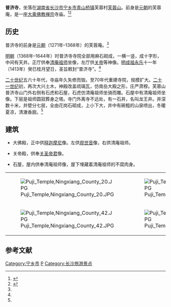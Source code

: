 {{Otheruses|subject=湖南省长沙市宁乡市的普济寺|other=其他同名条目|普濟寺}}
{{Infobox religious building
| 名字          = 普济寺
| 图片          = Puji Temple,Ningxiang County 43.JPG
| 图片说明      = 普济寺二佛地山门。
| 地图          = China Hunan
| 地图说明      = 普济寺在湖南省的位置。
| 坐标          = {{coord|28.0058|112.0204|format=dms|type:landmark_region:CHN|display=it}}
| 宗教          = [[佛教|佛教]]
| 位置          = {{CHN}}[[湖南省|湖南省]][[长沙市|长沙市]][[宁乡市|宁乡市]][[青山桥镇_(宁乡市)|青山桥镇]]
| 神            = 清庵祖师
| 派别          = [[禅宗|禅宗]]
| 节日          = 农历6月17日清庵祖师生日
| 开光年份      = 
| 状态          = 
| 领导          = 
| 官方网站      = 
| 建筑师        = 
| 建筑类型      = 
| 建筑风格      = [[中國建築|中国建筑]]
| 建筑材料      = 砖头和水泥
| 建立者        = 
| 资助者        = 
| 总承包商      = 
| 建立日期      = [[元朝|元朝]]（1271年–1368年）
| 奠基          = 
| 竣工          = 
| 建设成本      = 
| 毁坏          = 
| 官方名称1     = 
| 类型1         = 
| 标准1         = 
| 指定日期1     = 
| 父列表1       = 
| 参考编号1     = 
| 官方名称2     = 
| 类型2         = 
| 标准2         = 
| 指定日期2     = 
| 父列表2       = 
| 参考编号2     = 
}}
'''普济寺'''，坐落在[[湖南省|湖南省]][[长沙市|长沙市]][[宁乡市|宁乡市]][[青山桥镇_(宁乡市)|青山桥镇]]芙蓉村[[芙蓉山_(宁乡市)|芙蓉山]]。前身是[[元朝|元朝]]的芙蓉庵，是一座[[大乘佛教|大乘佛教]][[禅宗|禅宗]]寺庙。<ref name="fish ">{{cite web|url=http://www.hnzj.gov.cn/lljl/jcjy/2012-10-12/5131.html|title=加强民间信仰活动场所文化建设的探索与思考|accessdate=2013-03-13 |date=2012-10-12|work=宁乡县民族宗教事务局|language=|deadurl=yes|archiveurl=https://archive.is/20130916063520/http://www.hnzj.gov.cn/lljl/jcjy/2012-10-12/5131.html|archivedate=2013-09-16}}</ref><ref name=" bull" >{{cite web |url=http://www.jinriningxiang.com/index.php?m=content&c=index&a=show&catid=100&id=21195 |title=诗意芙蓉山|date=2013-03-13 |accessdate=2013-03-13 |work=今日宁乡|author1=文柳 |quote=普济寺内所供奉的清庵祖师，相传生于大元延佑七年庚申岁六月十七日寅时，原名夏天圭，祖籍宝庆新华唐溪。 |archive-url=https://web.archive.org/web/20151208060836/http://www.jinriningxiang.com/index.php?m=content&c=index&a=show&catid=100&id=21195 |archive-date=2015-12-08 |dead-url=yes }}</ref>

== 历史 ==
普济寺的前身是[[元朝|元朝]]（1271年–1368年）的芙蓉庵。<ref name=" bull" />

[[明朝|明朝]]（1368年–1644年）时普济寺寺院全部用麻石砌成，一横一竖，成十字形，中间有天井。正厅供奉[[清庵祖师|清庵祖师]]坐像，左厅供[[关羽|关帝]]等神像。[[明成祖|明成祖]][[永乐|永乐]]十一年（1413年）癸巳桂月望日，圣旨敕封“普济寺”。<ref name=" bull" />

[[二十世纪|二十世纪]]五六十年代，寺庙年久失修而毁。至70年代重建寺院，规模扩大。[[二十一世纪|二十一世纪]]初，再次大兴土木，神殿改盖琉璃瓦，仿南岳大殿之形，庄严肃穆。芙蓉山普济寺山门外右侧有石虎和石屋，石虎仿清庵祖师坐骑而雕。石屋中有清庵祖师坐像。下层是祖师圆寂葬身之塔。寺门外离寺不远处，有一石井，名叫龙王井。井深数十米，井壁分七层，全由花岗石砌成，上小下大，井中有碗粗的山泉喷出，冬暖夏凉，清澈香甜。<ref name="fish " />

== 建筑 ==
*大佛殿，正中供[[释迦摩尼|释迦摩尼]]像。左供[[觀世音菩薩|观世音]]像，右供清庵祖师。

*关帝殿，供奉[[关羽|关圣帝君]]像。

*石屋，屋内供奉清庵祖师像，屋下埋藏着清庵祖师的不腐肉身。

{|
|-
| [[File:Puji_Temple,Ningxiang_County_20.JPG|thumb]]
| [[File:Puji_Temple,Ningxiang_County_19.JPG|thumb]]
| [[File:Puji_Temple,Ningxiang_County_15.JPG|thumb]]
|-
| [[File:Puji_Temple,Ningxiang_County_42.JPG|thumb]]
| [[File:Puji_Temple,Ningxiang_County_05.JPG|thumb]]
| [[File:Puji_Temple,Ningxiang_County_34.JPG|thumb]]
|}

==参考文献==
{{reflist}}
{{Commons category|Puji Temple, Ningxiang County|普济寺}}
{{宁乡县历史文化}}

{{DEFAULTSORT:P普}}
[[Category:宁乡市|Category:宁乡市]]
[[Category:长沙佛寺|P]]
[[Category:长沙旅游景点|Category:长沙旅游景点]]
